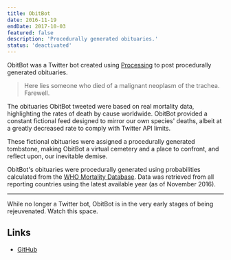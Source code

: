 ```yaml
---
title: ObitBot
date: 2016-11-19
endDate: 2017-10-03
featured: false
description: 'Procedurally generated obituaries.'
status: 'deactivated'
---
```


ObitBot was a Twitter bot created using [Processing]((http://processing.org/)) to post procedurally generated obituaries.

> Here lies someone who died of a malignant neoplasm of the trachea. Farewell.

The obituaries ObitBot tweeted were based on real mortality data, highlighting the rates of death by cause worldwide. ObitBot provided a constant fictional feed designed to mirror our own species' deaths, albeit at a greatly decreased rate to comply with Twitter API limits.

These fictional obituaries were assigned a procedurally generated tombstone, making ObitBot a virtual cemetery and a place to confront, and reflect upon, our inevitable demise.

ObitBot's obituaries were procedurally generated using probabilities calculated from the [WHO Mortality Database](http://www.who.int/healthinfo/mortality_data/). Data was retrieved from all reporting countries using the latest available year (as of November 2016).

***

While no longer a Twitter bot, ObitBot is in the very early stages of being rejeuvenated. Watch this space.

## Links
- [GitHub](https://github.com/codemacabre/obitbot/)
